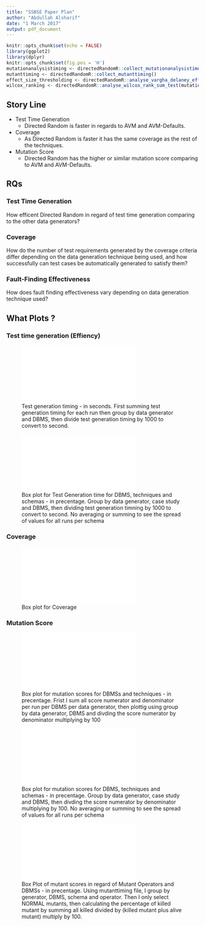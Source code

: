 ```yaml
---
title: "SSBSE Paper Plan"
author: "Abdullah Alsharif"
date: "1 March 2017"
output: pdf_document
---
```


```r
knitr::opts_chunk$set(echo = FALSE)
library(ggplot2)
library(dplyr)
knitr::opts_chunk$set(fig.pos = 'H')
mutationanalysistiming <- directedRandomR::collect_mutationanalysistime()
mutanttiming <- directedRandomR::collect_mutanttiming()
effect_size_thresholding <- directedRandomR::analyse_vargha_delaney_effect_size_thresholding(mutationanalysistiming)
wilcox_ranking <- directedRandomR::analyse_wilcox_rank_sum_test(mutationanalysistiming)
```

## Story Line

* Test Time Generation
  + Directed Random is faster in regards to AVM and AVM-Defaults.
* Coverage
  + As Directed Random is faster it has the same coverage as the rest of the techniques. 
* Mutation Score
  + Directed Random has the higher or similar mutation score comparing to AVM and AVM-Defaults.
  

## RQs

### Test Time Generation

How efficent Directed Random in regard of test time generation comparing to the other data generators? 

### Coverage

How do the number of test requirements generated by the coverage criteria differ depending on the data generation technique being used, and how successfully can test cases be automatically generated to satisfy them?

### Fault-Finding Effectiveness
How does fault finding effectiveness vary depending on data generation technique used?

## What Plots ?

### Test time generation (Effiency)

![Test generation timing - in seconds. First summing test generation timing for each run then group by data generator and DBMS, then divide test generation timing by 1000 to convert to second.](plots/figure3.pdf)

![Box plot for Test Generation time for DBMS, techniques and schemas - in precentage. Group by data generator, case study and DBMS, then dividing test generation timning by 1000 to convert to second. No averaging or summing to see the spread of values for all runs per schema](plots/figure4.pdf)

### Coverage 

![Box plot for Coverage](plots/figure22.pdf)

### Mutation Score

![Box plot for mutation scores for DBMSs and techniques - in precentage. Frist I sum all score numerator and denominator per run per DBMS per data generator, then plottig using group by data generator, DBMS and divding the score numerator by denominator multiplying by 100](plots/figure7.pdf)


![Box plot for mutation scores for DBMS, techniques and schemas - in precentage. Group by data generator, case study and DBMS, then divding the score numerator by denominator multiplying by 100. No averaging or summing to see the spread of values for all runs per schema](plots/figure8.pdf)

![Box Plot of mutant scores in regard of Mutant Operators and DBMSs - in precentage. Using mutanttiming file, I group by generator, DBMS, schema and operator. Then I only select NORMAL mutants, then calculating the percentage of killed mutant by summing all killed divided by (killed mutant plus alive mutant) multiply by 100.](plots/figure10.pdf)
